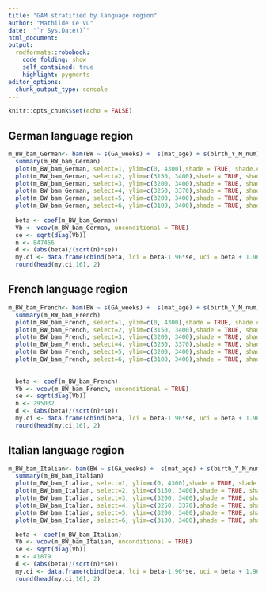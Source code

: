 ```yaml
---
title: "GAM stratified by language region"
author: "Mathilde Le Vu"
date:  "`r Sys.Date()`"
html_document: 
output:
  rmdformats::robobook:
    code_folding: show
    self_contained: true
    highlight: pygments
editor_options: 
  chunk_output_type: console
---
```


```r
knitr::opts_chunk$set(echo = FALSE)
```


## German language region

```r
m_BW_bam_German<- bam(BW ~ s(GA_weeks) +  s(mat_age) + s(birth_Y_M_num) + s(month, bs="cc") + s(mean_ssep2) +s(mean_Alt_mean2)+ parity_cat + sex + Urban3 + mother_nationality_cat2  + civil_status3 + HW + GR + COVID_first_wave + COVID_second_wave, data=bevn_eco_in7_German)  
  summary(m_BW_bam_German)
  plot(m_BW_bam_German, select=1, ylim=c(0, 4300),shade = TRUE, shade.col = "lightblue",  shift = coef(m_BW_bam_German)[1]) #GA
  plot(m_BW_bam_German, select=2, ylim=c(3150, 3400),shade = TRUE, shade.col = "lightblue",  shift = coef(m_BW_bam_German)[1]) #mat age
  plot(m_BW_bam_German, select=3, ylim=c(3200, 3400),shade = TRUE, shade.col = "lightblue",  shift = coef(m_BW_bam_German)[1],  xlab  = "1 : 2007-01,     25: 2009-01,     50: 2011-02,    75: 2013-03,   100: 2015-04,    125: 2017-05, 150: 2019-06") #birth_Y_M_num
  plot(m_BW_bam_German, select=4, ylim=c(3250, 3370),shade = TRUE, shade.col = "lightblue",  shift = coef(m_BW_bam_German)[1]) #month
  plot(m_BW_bam_German, select=5, ylim=c(3200, 3400),shade = TRUE, shade.col = "lightblue",  shift = coef(m_BW_bam_German)[1]) #mean ssep
  plot(m_BW_bam_German, select=6, ylim=c(3100, 3400),shade = TRUE, shade.col = "lightblue",  shift = coef(m_BW_bam_German)[1]) #mean altitude
  
  beta <- coef(m_BW_bam_German)
  Vb <- vcov(m_BW_bam_German, unconditional = TRUE)
  se <- sqrt(diag(Vb))
  n <- 847456
  d <- (abs(beta)/(sqrt(n)*se))
  my.ci <- data.frame(cbind(beta, lci = beta-1.96*se, uci = beta + 1.96*se, d))
  round(head(my.ci,16), 2) 
```

## French language region

```r
m_BW_bam_French<- bam(BW ~ s(GA_weeks) +  s(mat_age) + s(birth_Y_M_num) + s(month, bs="cc") + s(mean_ssep2) +s(mean_Alt_mean2)+ parity_cat + sex + Urban3 + mother_nationality_cat2  + civil_status3 + HW + GR + COVID_first_wave + COVID_second_wave, data=bevn_eco_in7_French)  
  summary(m_BW_bam_French)
  plot(m_BW_bam_French, select=1, ylim=c(0, 4300),shade = TRUE, shade.col = "lightblue",  shift = coef(m_BW_bam_French)[1]) #GA
  plot(m_BW_bam_French, select=2, ylim=c(3150, 3400),shade = TRUE, shade.col = "lightblue",  shift = coef(m_BW_bam_French)[1]) #mat age
  plot(m_BW_bam_French, select=3, ylim=c(3200, 3400),shade = TRUE, shade.col = "lightblue",  shift = coef(m_BW_bam_French)[1],  xlab  = "1 : 2007-01, 25: 2009-01,     50: 2011-02, 75: 2013-03, 100: 2015-04,  125: 2017-05, 150: 2019-06") #birth_Y_M_num
  plot(m_BW_bam_French, select=4, ylim=c(3250, 3370),shade = TRUE, shade.col = "lightblue",  shift = coef(m_BW_bam_French)[1]) #month
  plot(m_BW_bam_French, select=5, ylim=c(3200, 3400),shade = TRUE, shade.col = "lightblue",  shift = coef(m_BW_bam_French)[1]) #mean ssep
  plot(m_BW_bam_French, select=6, ylim=c(3100, 3400),shade = TRUE, shade.col = "lightblue",  shift = coef(m_BW_bam_French)[1]) #mean altitude
  
      
  beta <- coef(m_BW_bam_French)
  Vb <- vcov(m_BW_bam_French, unconditional = TRUE)
  se <- sqrt(diag(Vb))
  n <- 295032
  d <- (abs(beta)/(sqrt(n)*se))
  my.ci <- data.frame(cbind(beta, lci = beta-1.96*se, uci = beta + 1.96*se, d))
  round(head(my.ci,16), 2) 
```

## Italian language region

```r
m_BW_bam_Italian<- bam(BW ~ s(GA_weeks) +  s(mat_age) + s(birth_Y_M_num) + s(month, bs="cc") + s(mean_ssep2) +s(mean_Alt_mean2)+ parity_cat + sex + Urban3 + mother_nationality_cat2  + civil_status3 + HW + GR + COVID_first_wave + COVID_second_wave, data=bevn_eco_in7_Italian)  
  summary(m_BW_bam_Italian)
  plot(m_BW_bam_Italian, select=1, ylim=c(0, 4300),shade = TRUE, shade.col = "lightblue",  shift = coef(m_BW_bam_Italian)[1]) #GA
  plot(m_BW_bam_Italian, select=2, ylim=c(3150, 3400),shade = TRUE, shade.col = "lightblue",  shift = coef(m_BW_bam_Italian)[1]) #mat age
  plot(m_BW_bam_Italian, select=3, ylim=c(3200, 3400),shade = TRUE, shade.col = "lightblue",  shift = coef(m_BW_bam_Italian)[1],  xlab  = "1 : 2007-01,     25: 2009-01,     50: 2011-02,    75: 2013-03,   100: 2015-04,    125: 2017-05, 150: 2019-06") #birth_Y_M_num
  plot(m_BW_bam_Italian, select=4, ylim=c(3250, 3370),shade = TRUE, shade.col = "lightblue",  shift = coef(m_BW_bam_Italian)[1]) #month
  plot(m_BW_bam_Italian, select=5, ylim=c(3200, 3400),shade = TRUE, shade.col = "lightblue",  shift = coef(m_BW_bam_Italian)[1]) #mean ssep
  plot(m_BW_bam_Italian, select=6, ylim=c(3100, 3400),shade = TRUE, shade.col = "lightblue",  shift = coef(m_BW_bam_Italian)[1]) #mean altitude

  beta <- coef(m_BW_bam_Italian)
  Vb <- vcov(m_BW_bam_Italian, unconditional = TRUE)
  se <- sqrt(diag(Vb))
  n <- 41879
  d <- (abs(beta)/(sqrt(n)*se))
  my.ci <- data.frame(cbind(beta, lci = beta-1.96*se, uci = beta + 1.96*se, d))
  round(head(my.ci,16), 2) 
```
